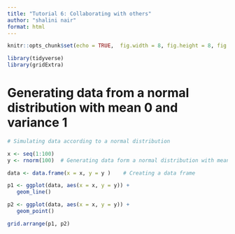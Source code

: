 ```yaml
---
title: "Tutorial 6: Collaborating with others"
author: "shalini nair"
format: html
---
```


```r
knitr::opts_chunk$set(echo = TRUE,  fig.width = 8, fig.height = 8, fig.align = "center")
```

```r
library(tidyverse)
library(gridExtra)
```

# Generating data from a normal distribution with mean 0 and variance 1
```r
# Simulating data according to a normal distribution

x <- seq(1:100)
y <- rnorm(100)  # Generating data form a normal distribution with mean 0 and variance  1

data <- data.frame(x = x, y = y )    # Creating a data frame

p1 <- ggplot(data, aes(x = x, y = y)) +
   geom_line()

p2 <- ggplot(data, aes(x = x, y = y)) +
   geom_point()

grid.arrange(p1, p2)
```

